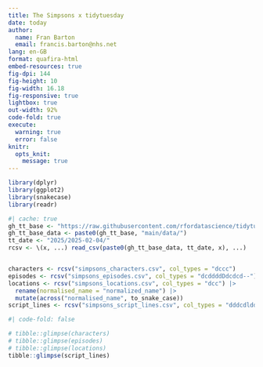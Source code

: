```yaml
---
title: The Simpsons x tidytuesday
date: today
author:
  name: Fran Barton
  email: francis.barton@nhs.net
lang: en-GB
format: quafira-html
embed-resources: true
fig-dpi: 144
fig-height: 10
fig-width: 16.18
fig-responsive: true
lightbox: true
out-width: 92%
code-fold: true
execute:
  warning: true
  error: false
knitr:
  opts_knit:
    message: true
---
```


```r
library(dplyr)
library(ggplot2)
library(snakecase)
library(readr)

```

```r
#| cache: true
gh_tt_base <- "https://raw.githubusercontent.com/rfordatascience/tidytuesday/"
gh_tt_base_data <- paste0(gh_tt_base, "main/data/")
tt_date <- "2025/2025-02-04/"
rcsv <- \(x, ...) read_csv(paste0(gh_tt_base_data, tt_date, x), ...)


characters <- rcsv("simpsons_characters.csv", col_types = "dccc")
episodes <- rcsv("simpsons_episodes.csv", col_types = "dcddddDdcdcd--")
locations <- rcsv("simpsons_locations.csv", col_types = "dcc") |>
  rename(normalised_name = "normalized_name") |>
  mutate(across("normalised_name", to_snake_case))
script_lines <- rcsv("simpsons_script_lines.csv", col_types = "dddcdlddccccd")

```

```r
#| code-fold: false

# tibble::glimpse(characters)
# tibble::glimpse(episodes)
# tibble::glimpse(locations)
tibble::glimpse(script_lines)

```
